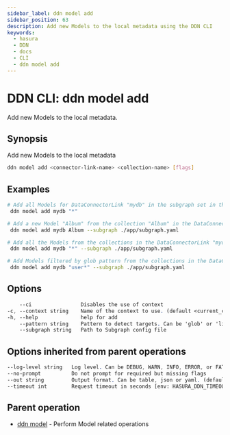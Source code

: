 ```yaml
---
sidebar_label: ddn model add
sidebar_position: 63
description: Add new Models to the local metadata using the DDN CLI
keywords:
  - hasura
  - DDN
  - docs
  - CLI
  - ddn model add
---
```


# DDN CLI: ddn model add

Add new Models to the local metadata.

## Synopsis

Add new Models to the local metadata

```bash
ddn model add <connector-link-name> <collection-name> [flags]
```

## Examples

```bash
# Add all Models for DataConnectorLink "mydb" in the subgraph set in the context
 ddn model add mydb "*"

# Add a new Model "Album" from the collection "Album" in the DataConnectorLink "mydb" in Subgraph "app"
 ddn model add mydb Album --subgraph ./app/subgraph.yaml

# Add all the Models from the collections in the DataConnectorLink "mydb" in Subgraph "app"
 ddn model add mydb "*" --subgraph ./app/subgraph.yaml

# Add Models filtered by glob pattern from the collections in the DataConnectorLink "mydb" in Subgraph "app"
 ddn model add mydb "user*" --subgraph ./app/subgraph.yaml
```

## Options

```sass
    --ci                Disables the use of context
-c, --context string    Name of the context to use. (default <current_context>)
-h, --help              help for add
    --pattern string    Pattern to detect targets. Can be 'glob' or 'literal'. (default "glob")
    --subgraph string   Path to Subgraph config file
```

## Options inherited from parent operations

```sass
--log-level string   Log level. Can be DEBUG, WARN, INFO, ERROR, or FATAL. (default "INFO")
--no-prompt          Do not prompt for required but missing flags
--out string         Output format. Can be table, json or yaml. (default "table")
--timeout int        Request timeout in seconds [env: HASURA_DDN_TIMEOUT] (default 100)
```

## Parent operation

- [ddn model](/reference/cli/commands/ddn_model) - Perform Model related operations
